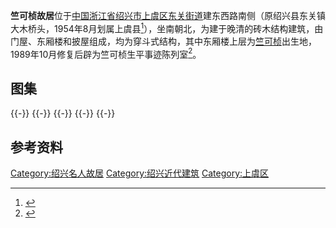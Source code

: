 {{文物保护单位
| 级别 = 省级
| 省名 = 浙江省
| 名称 = 竺可桢故居
| 图片 = 
| 编号 = 6-292
| 分类 = 近现代重要史迹及代表性建筑
| 时代 = 清、民国
| 所在 = [[绍兴市|绍兴市]][[上虞区|上虞区]]
| 登录 = 2011年1月
}} 
'''竺可桢故居'''位于[[中国|中国]][[浙江省|浙江省]][[绍兴市|绍兴市]][[上虞区|上虞区]][[东关街道_(绍兴市)|东关街道]]建东西路南侧（原绍兴县东关镇大木桥头，1954年8月划属上虞县<ref>{{cite web|url=http://www.sx.gov.cn/col/col1405/index.html|title=《绍兴市志·卷35·第五章 名人故居》|accessdate=2014-08-18|work=|publisher=绍兴市政府|archiveurl=https://web.archive.org/web/20150407014834/http://www.sx.gov.cn/col/col1405/index.html|archivedate=2015-04-07|deadurl=yes}}</ref>），坐南朝北，为建于晚清的砖木结构建筑，由门屋、东厢楼和披屋组成，均为穿斗式结构，其中东厢楼上层为[[竺可桢|竺可桢]]出生地，1989年10月修复后辟为竺可桢生平事迹陈列室<ref>{{cite web|url=http://www.zjww.gov.cn/news/2014-08-04/912885582.shtml|title=《上虞竺可桢故居：多学生参观者》|accessdate=2014-08-06|work=陈晓潮|publisher=浙江省文物局|archive-url=https://web.archive.org/web/20140808061153/http://www.zjww.gov.cn/news/2014-08-04/912885582.shtml|archive-date=2014-08-08|dead-url=yes}}</ref>。
==图集==
{{multiple image
| align  = left
| image1 = Former Residence of Zhu Kezhen 01 2014-08.JPG
| width1 = 240
| caption1 = 北侧沿街门屋，面阔两间两层，进深八檩
| image2 = Former Residence of Zhu Kezhen 08 2014-08.JPG
| width2 = 240
| caption2 = 门屋东面
| image3 = Former Residence of Zhu Kezhen 09 2014-08.JPG
| width3 = 240
| caption3 = 东厢楼东面
| image4 = Former Residence of Zhu Kezhen 06 2014-08.JPG
| width4 = 240
| caption4 = 门楼}}
{{-}}
{{multiple image
| align  = left
| image1 = Former Residence of Zhu Kezhen 11 2014-08.JPG
| width1 = 240
| caption1 = 门屋底层西间，现立有竺可桢像，两侧为名人题词
| image2 = Former Residence of Zhu Kezhen 12 2014-08.JPG
| width2 = 240
| caption2 = 门屋底层东间，现为展室
| image3 = Former Residence of Zhu Kezhen 28 2014-08.JPG
| width3 = 240
| caption3 = 门屋二层，现为展室
| image4 = Former Residence of Zhu Kezhen 13 2014-08.JPG
| width4 = 240
| caption4 = 内院}}
{{-}}
{{multiple image
| align  = left
| image1 = Former Residence of Zhu Kezhen 14 2014-08.JPG
| width1 = 240
| caption1 = 东厢楼，面阔三间二层，进深六檩
| image2 = Former Residence of Zhu Kezhen 15 2014-08.JPG
| width2 = 240
| caption2 = 门屋与东厢楼交接处梁架搭接
| image3 = Former Residence of Zhu Kezhen 24 2014-08.JPG
| width3 = 240
| caption3 = 东厢楼南山墙墀头
| image4 = Former Residence of Zhu Kezhen 37 2014-08.JPG
| width4 = 240
| caption4 = 客厅，位于东厢楼底层明间}}
{{-}}
{{multiple image
| align  = left
| image1 = Former Residence of Zhu Kezhen 34 2014-08.JPG
| width1 = 240
| caption1 = 账房，位于东厢楼底层南次间
| image2 = Former Residence of Zhu Kezhen 36 2014-08.JPG
| width2 = 240
| caption2 = 厨房，位于东厢楼底层北次间
| image3 = Former Residence of Zhu Kezhen 41 2014-08.JPG
| width3 = 240
| caption3 = 书房，位于东厢楼二层南次间
| image4 = Former Residence of Zhu Kezhen 43 2014-08.JPG
| width4 = 240
| caption4 = 卧室，竺可桢出生地，位于东厢楼二层北次间}}
{{-}}
{{multiple image
| align  = left
| image1 = Former Residence of Zhu Kezhen 44 2014-08.JPG
| width1 = 240
| caption1 = 东厢楼梁架
| image2 = Former Residence of Zhu Kezhen 31 2014-08.JPG
| width2 = 240
| caption2 = 储藏间，位于门屋与东厢楼交接处
| image3 = Former Residence of Zhu Kezhen 20 2014-08.JPG
| width3 = 240
| caption3 = 披屋，现改造为办公室和会议室
| image4 = Former Residence of Zhu Kezhen 25 2014-08.JPG
| width4 = 240
| caption4 = 披屋瓦面和正脊}}
{{-}}
==参考资料==
{{reflist|2}}
{{DEFAULTSORT:Z}}
{{commons category|Former Residence of Zhu Kezhen}}

{{绍兴市境内的浙江省文物保护单位}}
[[Category:绍兴名人故居|Category:绍兴名人故居]]
[[Category:绍兴近代建筑|Category:绍兴近代建筑]]
[[Category:上虞区|Category:上虞区]]